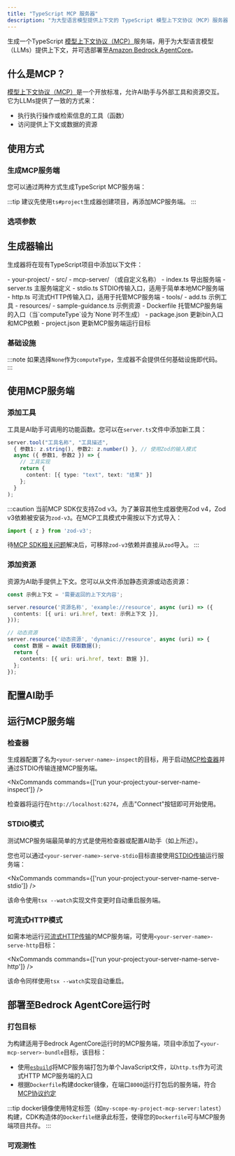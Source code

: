 ```yaml
---
title: "TypeScript MCP 服务器"
description: "为大型语言模型提供上下文的 TypeScript 模型上下文协议（MCP）服务器"
---
```





生成一个TypeScript [模型上下文协议（MCP）](https://modelcontextprotocol.io/)服务端，用于为大型语言模型（LLMs）提供上下文，并可选部署至[Amazon Bedrock AgentCore](https://docs.aws.amazon.com/bedrock-agentcore/latest/devguide/)。

## 什么是MCP？

[模型上下文协议（MCP）](https://modelcontextprotocol.io/)是一个开放标准，允许AI助手与外部工具和资源交互。它为LLMs提供了一致的方式来：

- 执行执行操作或检索信息的工具（函数）
- 访问提供上下文或数据的资源

## 使用方式

### 生成MCP服务端

您可以通过两种方式生成TypeScript MCP服务端：

<RunGenerator generator="ts#mcp-server" />

:::tip
建议先使用<Link path="/guides/typescript-project">`ts#project`</Link>生成器创建项目，再添加MCP服务端。
:::

### 选项参数

<GeneratorParameters generator="ts#mcp-server" />

## 生成器输出

生成器将在现有TypeScript项目中添加以下文件：

<FileTree>
  - your-project/
    - src/
      - mcp-server/ （或自定义名称）
        - index.ts 导出服务端
        - server.ts 主服务端定义
        - stdio.ts STDIO传输入口，适用于简单本地MCP服务端
        - http.ts 可流式HTTP传输入口，适用于托管MCP服务端
        - tools/
          - add.ts 示例工具
        - resources/
          - sample-guidance.ts 示例资源
        - Dockerfile 托管MCP服务端的入口（当`computeType`设为`None`时不生成）
    - package.json 更新bin入口和MCP依赖
    - project.json 更新MCP服务端运行目标
</FileTree>

### 基础设施

:::note
如果选择`None`作为`computeType`，生成器不会提供任何基础设施即代码。
:::

<Snippet name="shared-constructs" />

<Snippet name="mcp/shared-constructs" />

## 使用MCP服务端

### 添加工具

工具是AI助手可调用的功能函数。您可以在`server.ts`文件中添加新工具：

```typescript
server.tool("工具名称", "工具描述",
  { 参数1: z.string(), 参数2: z.number() }, // 使用Zod的输入模式
  async ({ 参数1, 参数2 }) => {
    // 工具实现
    return {
      content: [{ type: "text", text: "结果" }]
    };
  }
);
```

:::caution
当前MCP SDK仅支持Zod v3。为了兼容其他生成器使用Zod v4，Zod v3依赖被安装为`zod-v3`。在MCP工具模式中需按以下方式导入：

```ts
import { z } from 'zod-v3';
```

待[MCP SDK相关问题](https://github.com/modelcontextprotocol/typescript-sdk/issues/164)解决后，可移除`zod-v3`依赖并直接从`zod`导入。
:::

### 添加资源

资源为AI助手提供上下文。您可以从文件添加静态资源或动态资源：

```typescript
const 示例上下文 = '需要返回的上下文内容';

server.resource('资源名称', 'example://resource', async (uri) => ({
  contents: [{ uri: uri.href, text: 示例上下文 }],
}));

// 动态资源
server.resource('动态资源', 'dynamic://resource', async (uri) => {
  const 数据 = await 获取数据();
  return {
    contents: [{ uri: uri.href, text: 数据 }],
  };
});
```

## 配置AI助手

<Snippet name="mcp/configuration-ts" parentHeading="配置AI助手" />

## 运行MCP服务端

### 检查器

生成器配置了名为`<your-server-name>-inspect`的目标，用于启动[MCP检查器](https://github.com/modelcontextprotocol/inspector)并通过STDIO传输连接MCP服务端。

<NxCommands commands={['run your-project:your-server-name-inspect']} />

检查器将运行在`http://localhost:6274`，点击"Connect"按钮即可开始使用。

### STDIO模式

测试MCP服务端最简单的方式是使用检查器或配置AI助手（如上所述）。

您也可以通过`<your-server-name>-serve-stdio`目标直接使用[STDIO传输](https://modelcontextprotocol.io/docs/concepts/transports#standard-input%2Foutput-stdio)运行服务端：

<NxCommands commands={['run your-project:your-server-name-serve-stdio']} />

该命令使用`tsx --watch`实现文件变更时自动重启服务端。

### 可流式HTTP模式

如需本地运行[可流式HTTP传输](https://modelcontextprotocol.io/docs/concepts/transports#streamable-http)的MCP服务端，可使用`<your-server-name>-serve-http`目标：

<NxCommands commands={['run your-project:your-server-name-serve-http']} />

该命令同样使用`tsx --watch`实现自动重启。

## 部署至Bedrock AgentCore运行时

<Snippet name="mcp/bedrock-deployment" parentHeading="部署至Bedrock AgentCore运行时" />

### 打包目标

为构建适用于Bedrock AgentCore运行时的MCP服务端，项目中添加了`<your-mcp-server>-bundle`目标，该目标：

- 使用[`esbuild`](https://esbuild.github.io/)将MCP服务端打包为单个JavaScript文件，以`http.ts`作为可流式HTTP MCP服务端的入口
- 根据`Dockerfile`构建docker镜像，在端口`8000`运行打包后的服务端，符合[MCP协议约定](https://docs.aws.amazon.com/bedrock-agentcore/latest/devguide/runtime-service-contract.html#mcp-protocol-contract)

:::tip
docker镜像使用特定标签（如`my-scope-my-project-mcp-server:latest`）构建，CDK构造体的`Dockerfile`继承此标签，使得您的`Dockerfile`可与MCP服务端项目共存。
:::

### 可观测性

<Snippet name="mcp/observability" parentHeading="可观测性" />